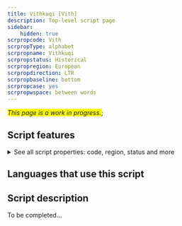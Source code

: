 ```yaml
---
title: Vithkuqi [Vith]
description: Top-level script page
sidebar:
    hidden: true
scrpropcode: Vith
scrpropType: alphabet
scrpropname: Vithkuqi
scrpropstatus: Historical
scrpropregion: European
scrpropdirection: LTR
scrpropbaseline: bottom
scrpropcase: yes
scrpropwspace: between words
---
```


<span style='background-color:yellow'>_This page is a work in progress._</span>;


## Script features

<details>
<summary> See all script properties: code, region, status and more</summary>
<ScriptInfo />
</details>

## Languages that use this script

<WsList script='Vith' wsMax='5' />

## Script description

To be completed...

